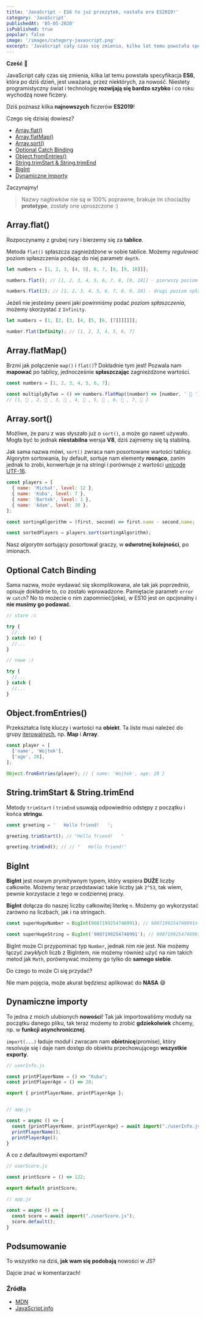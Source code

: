 ```yaml
---
title: 'JavaScript - ES6 to już przeżytek, nastała era ES2019!'
category: 'JavaScript'
publishedAt: '05-05-2020'
isPublished: true
popular: false
image: '/images/category-javascript.png'
excerpt: 'JavaScript cały czas się zmienia, kilka lat temu powstała specyfikacja ES6, która po dziś dzień, jest uważana, przez niektórych, za nowość. Niestety programistyczny świat i technologię rozwijają się bardzo szybko i co roku wychodzą nowe ficzery.'
---
```


**Cześć** 👋

JavaScript cały czas się zmienia, kilka lat temu powstała specyfikacja **ES6**, która po dziś dzień, jest uważana, przez niektórych, za nowość. Niestety programistyczny świat i technologię **rozwijają się bardzo szybko** i co roku wychodzą nowe ficzery.

Dziś poznasz kilka **najnowszych** ficzerów **ES2019**!

Czego się dzisiaj dowiesz?

- [Array.flat()](#arrayflat)
- [Array.flatMap()](#arrayflatmap)
- [Array.sort()](#arraysort)
- [Optional Catch Binding](#optionalcatchbinding)
- [Object.fromEntries()](#objectfromentries)
- [String.trimStart & String.trimEnd](#stringtrimstart--stringtrimend)
- [BigInt](#bigint)
- [Dynamiczne importy](#dynamiczne-importy)

Zaczynajmy!

> Nazwy nagłówków nie są w 100% poprawne, brakuje im chociażby **prototype**, zostały one uproszczone :)

## Array.flat()

Rozpoczynamy z grubej rury i bierzemy się za **tablice**.

Metoda `flat()` spłaszcza zagnieżdżone w sobie tablice. Możemy _regulować_ poziom spłaszczenia podając
do niej parametr `depth`.

```js
let numbers = [1, 2, 3, [4, 5], 6, 7, [8, [9, 10]]];

numbers.flat(); // [1, 2, 3, 4, 5, 6, 7, 8, [9, 10]] - pierwszy poziom spłaszczenia

numbers.flat(2); // [1, 2, 3, 4, 5, 6, 7, 8, 9, 10] - drugi poziom spłaszczenia
```

Jeżeli nie jesteśmy pewni jaki powinniśmy podać _poziom spłaszczenia_, możemy skorzystać z `Infinity`.

```js
let numbers = [1, [2, [3, [4, [5, [6, [7]]]]]]];

number.flat(Infinity); // [1, 2, 3, 4, 5, 6, 7]
```

## Array.flatMap()

Brzmi jak połączenie `map()` i `flat()`? Dokładnie tym jest! Pozwala nam **mapować** po tablicy, jednocześnie **spłaszczając** zagnieżdżone wartości.

```js
const numbers = [1, 2, 3, 4, 5, 6, 7];

const multiplyByTwo = () => numbers.flatMap((number) => [number, ' 👀 ']);
// [1, 👀 , 2, 👀 , 3, 👀 , 4, 👀 , 5, 👀 , 6, 👀 , 7, 👀 ]
```

## Array.sort()

Możliwe, że paru z was słyszało już o `sort()`, a może go nawet używało. Mogła być to jednak **niestabilna** wersja **V8**, dziś zajmiemy się tą stabilną.

Jak sama nazwa mówi, `sort()` zwraca nam posortowane wartości tablicy.
Algorytm sortowania, by default, sortuje nam elementy **rosnąco**, zanim jednak to zrobi, konwertuje je na stringi i porównuje z wartości [unicode UTF-16](https://pl.wikipedia.org/wiki/UTF-16).

```js
const players = [
  { name: 'Michał', level: 12 },
  { name: 'Kuba', level: 7 },
  { name: 'Bartek', level: 1 },
  { name: 'Adam', level: 30 },
];

const sortingAlgorithm = (first, second) => first.name - second.name;

const sortedPlayers = players.sort(sortingAlgorithm);
```

Nasz _algorytm_ sortujący posortował graczy, w **odwrotnej kolejności**, po imionach.

## Optional Catch Binding

Sama nazwa, może wydawać się skomplikowana, ale tak jak poprzednio, opisuje dokładnie to, co zostało wprowadzone. Pamiętacie parametr `error` w `catch`? No to możecie o nim zapomnieć(joke), w ES10 jest on opcjonalny i **nie musimy go podawać**.

```js
// stare :c

try {
  //...
} catch (e) {
  //...
}

// nowe :)

try {
  //...
} catch {
  //...
}
```

## Object.fromEntries()

Przekształca listę kluczy i wartości na **obiekt**. Ta _lista_ musi należeć do grupy [iterowalnych](https://developer.mozilla.org/en-US/docs/Web/JavaScript/Reference/Iteration_protocols#The_iterable_protocol), np. **Map** i **Array**.

```js
const player = [
  ['name', 'Wojtek'],
  ['age', 28],
];

Object.fromEntries(player); // { name: 'Wojtek', age: 28 }
```

## String.trimStart & String.trimEnd

Metody `trimStart` i `trimEnd` usuwają odpowiednio odstępy z początku i końca **stringu**.

```js
const greeting = '   Hello friend!   ';

greeting.trimStart(); // "Hello friend!   "

greeting.trimEnd(); // // "   Hello friend!"
```

## BigInt

**BigInt** jest nowym prymitywnym typem, który wspiera **DUŻE** liczby całkowite. Możemy teraz
przedstawiać takie liczby jak `2^53`, tak wiem, pewnie korzystacie z tego w codziennej pracy.

**BigInt** dołącza do naszej liczby całkowitej literkę `n`. Możemy go wykorzystać zarówno na liczbach, jak i na stringach.

```js
const superHugeNumber = BigInt(9007199254740991); // 9007199254740991n

const superHugeString = BigInt('9007199254740991'); // 9007199254740991n
```

BigInt może Ci przypominać typ `Number`, jednak nim nie jest. Nie możemy łączyć _zwykłych_ liczb z BigIntem, nie możemy również użyć na nim takich metod jak `Math`, porównywać możemy go tylko do **samego siebie**.

Do czego to może Ci się przydać?

Nie mam pojęcia, może akurat będziesz aplikować do **NASA** 😅

## Dynamiczne importy

To jedna z moich ulubionych **nowości**! Tak jak importowaliśmy moduły na początku danego pliku, tak teraz możemy to zrobić **gdziekolwiek** chcemy, np. w **funkcji asynchronicznej**.

`import(...)` ładuje moduł i zwracam nam **obietnicę**(promise), który resolvuje się i daje nam dostęp do obiektu przechowującego **wszystkie exporty**.

```js
// userInfo.js

const printPlayerName = () => "Kuba";
const printPlayerAge = () => 20;

export { printPlayerName, printPlayerAge };


// app.js

const = async () => {
  const {printPlayerName, printPlayerAge} = await import("./userInfo.js");
  printPlayerName();
  printPlayerAge();
}
```

A co z defaultowymi exportami?

```js
// userScore.js

const printScore = () => 122;

export default printScore;

// app.js

const = async () => {
  const score = await import("./userScore.js");
  score.default();
}
```

## Podsumowanie

To wszystko na dziś, **jak wam się podobają** nowości w JS?

Dajcie znać w komentarzach!

### Źródła

- [MDN](https://developer.mozilla.org/en-US/)
- [JavaScript.info](https://javascript.info/)
